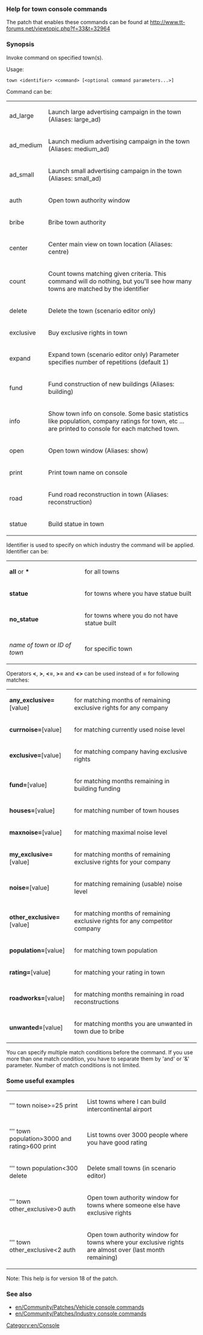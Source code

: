 === Help for town console commands ===

The patch that enables these commands can be found at http://www.tt-forums.net/viewtopic.php?f=33&t=32964

=== Synopsis ===

Invoke command on specified town(s).

Usage:

 town &lt;identifier&gt; &lt;command&gt; [&lt;optional command parameters...&gt;]

Command can be:
{|
|  ad_large      ||  Launch large advertising campaign in the town (Aliases: large_ad)
|-
|  ad_medium     ||  Launch medium advertising campaign in the town (Aliases: medium_ad)
|-
|  ad_small      ||  Launch small advertising campaign in the town (Aliases: small_ad)
|-
|  auth          ||  Open town authority window
|-
|  bribe         ||  Bribe town authority
|-
|  center        ||  Center main view on town location (Aliases: centre)
|-
|  count         ||  Count towns matching given criteria. This command will do nothing, but you'll see how many towns are matched by the identifier
|-
|  delete        ||  Delete the town (scenario editor only)
|-
|  exclusive     ||  Buy exclusive rights in town
|-
|  expand        ||  Expand town (scenario editor only) Parameter specifies number of repetitions (default 1)
|-
|  fund          ||  Fund construction of new buildings (Aliases: building)
|-
|  info          ||  Show town info on console. Some basic statistics like population, company ratings for town, etc ... are printed to console for each matched town.
|-
|  open          ||  Open town window (Aliases: show)
|-
|  print         ||  Print town name on console
|-
|  road          ||  Fund road reconstruction in town (Aliases: reconstruction)
|-
|  statue        ||  Build statue in town
|}

Identifier is used to specify on which industry the command will be applied.
Identifier can be:
{|
| '''all''' or '''*''' || for all towns
|-
| '''statue'''         || for towns where you have statue built
|-
| '''no_statue'''      || for towns where you do not have statue built
|-
| ''name of town'' or ''ID of town'' || for specific town
|}
Operators '''&lt;''', '''&gt;''', '''&lt;=''', '''&gt;=''' and '''&lt;&gt;''' can be used instead of '''=''' for following matches:
{|
| '''any_exclusive='''[value] ||  for matching months of remaining exclusive rights for any company
|-
| '''currnoise='''[value] ||  for matching currently used noise level
|-
| '''exclusive='''[value] ||  for matching company having exclusive rights
|-
| '''fund='''[value] ||  for matching months remaining in building funding
|-
| '''houses='''[value] ||  for matching number of town houses
|-
| '''maxnoise='''[value] ||  for matching maximal noise level
|-
| '''my_exclusive='''[value] ||  for matching months of remaining exclusive rights for your company
|-
| '''noise='''[value] ||  for matching remaining (usable) noise level
|-
| '''other_exclusive='''[value] ||  for matching months of remaining exclusive rights for any competitor company
|-
| '''population='''[value] ||  for matching town population
|-
| '''rating='''[value] ||  for matching your rating in town
|-
| '''roadworks='''[value] ||  for matching months remaining in road reconstructions
|-
| '''unwanted='''[value] ||  for matching months you are unwanted in town due to bribe
|}

You can specify multiple match conditions before the command.
If you use more than one match condition, you have to separate them by 'and' or '&' parameter. Number of match conditions is not limited.

=== Some useful examples ===

{|
| ''' town noise&gt;=25 print        || List towns where I can build intercontinental airport
|-
| ''' town population&gt;3000 and rating&gt;600 print || List towns over 3000 people where you have good rating
|-
| ''' town population&lt;300 delete || Delete small towns (in scenario editor)
|-
| ''' town other_exclusive&gt;0 auth || Open town authority window for towns where someone else have exclusive rights
|-
| ''' town other_exclusive&lt;2 auth || Open town authority window for towns where your exclusive rights are almost over (last month remaining)
|}

Note: This help is for version 18 of the patch.

=== See also ===
* [[en/Community/Patches/Vehicle console commands]]
* [[en/Community/Patches/Industry console commands]]

[[Category:en/Console]]
